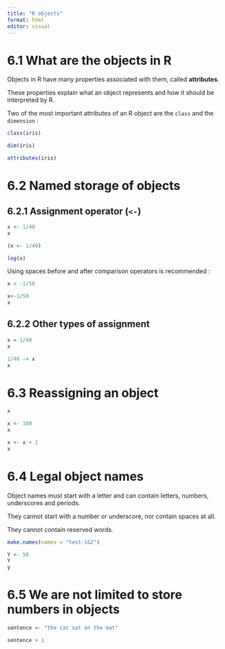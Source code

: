 ```yaml
---
title: "R objects"
format: html
editor: visual
---
```


# 6.1 What are the objects in R

Objects in R have many properties associated with them, called **attributes**.

These properties explain what an object represents and how it should be interpreted by R.

Two of the most important attributes of an R object are the `class` and the `dimension` :

```r
class(iris)
```

```r
dim(iris)
```

```r
attributes(iris)
```

# 6.2 Named storage of objects

## 6.2.1 Assignment operator (`<-`)

```r
x <- 1/40
x
```

```r
(x <- 1/40)
```

```r
log(x)
```

Using spaces before and after comparison operators is recommended :

```r
x < -1/50
```

```r
x<-1/50
x
```

## 6.2.2 Other types of assignment

```r
x = 1/40
x
```

```r
1/40 -> x
x
```

# 6.3 Reassigning an object

```r
x
```

```r
x <- 100
x
```

```r
x <- x + 1
x
```

# 6.4 Legal object names

Object names must start with a letter and can contain letters, numbers, underscores and periods.

They cannot start with a number or underscore, nor contain spaces at all.

They cannot contain reserved words.

```r
make.names(names = "test-1&2")
```

```r
Y <- 50
Y
y
```

# 6.5 We are not limited to store numbers in objects

```r
sentence <- "the cat sat on the mat"
```

```r
sentence + 1
```
